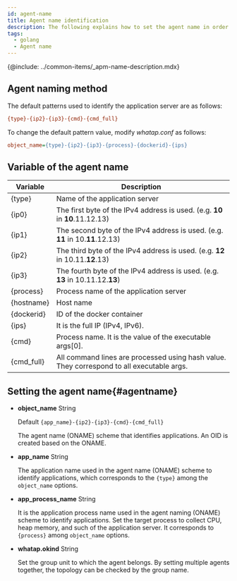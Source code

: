 ```yaml
---
id: agent-name
title: Agent name identification
description: The following explains how to set the agent name in order to identify the monitoring target.
tags:
  - golang
  - Agent name
---
```


{@include: ../common-items/_apm-name-description.mdx}

## Agent naming method

The default patterns used to identify the application server are as follows:

```ini title='Default pattern'
{type}-{ip2}-{ip3}-{cmd}-{cmd_full}
```

To change the default pattern value, modify _whatap.conf_ as follows:

```ini title='whatap.conf'
object_name={type}-{ip2}-{ip3}-{process}-{dockerid}-{ips}
```

## Variable of the agent name

| Variable       | Description                                                                               |
| -------------- | ----------------------------------------------------------------------------------------- |
| {type}         | Name of the application server                                                            |
| {ip0}          | The first byte of the IPv4 address is used. (e.g. **10** in **10**.11.12.13)              |
| {ip1}          | The second byte of the IPv4 address is used. (e.g. **11** in 10.**11**.12.13)             |
| {ip2}          | The third byte of the IPv4 address is used. (e.g. **12** in 10.11.**12**.13)              |
| {ip3}          | The fourth byte of the IPv4 address is used. (e.g. **13** in 10.11.12.**13**)             |
| {process}      | Process name of the application server                                                    |
| {hostname}     | Host name                                                                                 |
| {dockerid}     | ID of the docker container                                                                |
| {ips}          | It is the full IP (IPv4, IPv6).                                                           |
| {cmd}          | Process name. It is the value of the executable args[0].                                  |
| {cmd_full}     | All command lines are processed using hash value. They correspond to all executable args. |

## Setting the agent name{#agentname}

-   **object_name** <span class='type'>String</span>

    Default `{app_name}-{ip2}-{ip3}-{cmd}-{cmd_full}`

    The agent name (ONAME) scheme that identifies applications. An OID is created based on the ONAME.

-   **app_name** <span class='type'>String</span>

    The application name used in the agent name (ONAME) scheme to identify applications, which corresponds to the `{type}` among the `object_name` options.

-   **app_process_name** <span class='type'>String</span>

    It is the application process name used in the agent naming (ONAME) scheme to identify applications. Set the target process to collect CPU, heap memory, and such of the application server. It corresponds to `{process}` among `object_name` options.

-   **whatap.okind** <span class='type'>String</span>

    Set the group unit to which the agent belongs. By setting multiple agents together, the topology can be checked by the group name.
